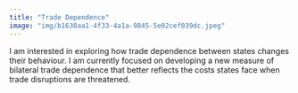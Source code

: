 ```yaml
---
title: "Trade Dependence"
image: "img/b1630aa1-4f33-4a1a-9845-5e02cef039dc.jpeg"
---
```


I am interested in exploring how trade dependence between states changes their behaviour. I am currently focused on developing a new measure of bilateral trade dependence that better reflects the costs states face when trade disruptions are threatened.
